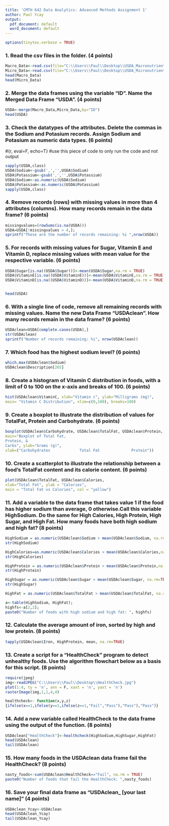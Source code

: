 ---
title: 'CMTH 642 Data Analytics: Advanced Methods Assignment 1'
author: Paul Ycay
output:
  pdf_document: default
  word_document: default
---
```{r, include=FALSE}
options(tinytex.verbose = TRUE)
```
### 1. Read the csv files in the folder. (4 points)
```{r}
Macro_Data<-read.csv(file="C:\\Users\\Paul\\Desktop\\USDA_Macronutrients.csv",header=T,sep=",")
Micro_Data<-read.csv(file="C:\\Users\\Paul\\Desktop\\USDA_Micronutrients.csv",header=T,sep=",")
head(Macro_Data)
head(Micro_Data)
```

### 2. Merge the data frames using the variable "ID". Name the Merged Data Frame "USDA". (4 points)
```{r}
USDA<-merge(Macro_Data,Micro_Data,by="ID")
head(USDA)
```

### 3. Check the datatypes of the attributes. Delete the commas in the Sodium and Potasium records. Assign Sodium and Potasium as numeric data types. (6 points)
#{r, eval=F, echo=T} #use this piece of code to only run the code  and not output
```{r}
sapply(USDA,class) 
USDA$Sodium<-gsub(',','',USDA$Sodium)
USDA$Potassium<-gsub(',','',USDA$Potassium)
USDA$Sodium<-as.numeric(USDA$Sodium)
USDA$Potassium<-as.numeric(USDA$Potassium)
sapply(USDA,class)

```

### 4. Remove records (rows) with missing values in more than 4 attributes (columns). How many records remain in the data frame? (6 points)
```{r}
missingvalues=(rowSums(is.na(USDA)))
USDA=USDA[!missingvalues > 4,];
sprintf("These are the number of records remaining: %i ",nrow(USDA))


```

### 5. For records with missing values for Sugar, Vitamin E and Vitamin D, replace missing values with mean value for the respective variable. (6 points)
```{r}
USDA$Sugar[is.na((USDA$Sugar))]<-mean(USDA$Sugar,na.rm = TRUE)
USDA$VitaminE[is.na((USDA$VitaminE))]<-mean(USDA$VitaminE,na.rm = TRUE)
USDA$VitaminD[is.na((USDA$VitaminD))]<-mean(USDA$VitaminD,na.rm = TRUE)


head(USDA)

```

### 6. With a single line of code, remove all remaining records with missing values. Name the new Data Frame "USDAclean". How many records remain in the data frame? (6 points)
```{r}
USDAclean=USDA[complete.cases(USDA),]
str(USDAclean)
sprintf("Number of records remaining: %i", nrow(USDAclean))
```

### 7. Which food has the highest sodium level? (6 points)
```{r}
which.max(USDAclean$Sodium)
USDAclean$Description[265]
```

### 8. Create a histogram of Vitamin C distribution in foods, with a limit of 0 to 100 on the x-axis and breaks of 100. (6 points)
```{r}
hist(USDAclean$VitaminC, xlab="Vitamin c", ylab="Milligrams (mg)", 
main= "Vitamin C Distribution", xlim=c(0,100), breaks=100)
```

### 9. Create a boxplot to illustrate the distribution of values for TotalFat, Protein and Carbohydrate. (6 points)
```{r}
boxplot(USDAclean$Carbohydrate, USDAclean$TotalFat, USDAclean$Protein, 
main="Boxplot of Total Fat, 
Protein, &
Carbs", ylab="Grams (g)", 
xlab=("Carbohydrates             Total Fat              Protein"))
```

### 10. Create a scatterplot to illustrate the relationship between a food's TotalFat content and its calorie content. (6 points)
```{r}
plot(USDAclean$TotalFat, USDAclean$Calories, 
xlab="Total Fat", ylab = "Calories", 
main = "Total Fat vs Calories", col = "yellow")

```

### 11. Add a variable to the data frame that takes value 1 if the food has higher sodium than average, 0 otherwise.Call this variable HighSodium. Do the same for High Calories, High Protein, High Sugar, and High Fat. How many foods have both high sodium and high fat? (8 points)
```{r}
HighSodium = as.numeric(USDAclean$Sodium > mean(USDAclean$Sodium, na.rm=TRUE))
str(HighSodium)

HighCalories=as.numeric(USDAclean$Calories > mean(USDAclean$Calories,na.rm=TRUE))
str(HighCalories)  

HighProtein = as.numeric(USDAclean$Protein > mean(USDAclean$Protein,na.rm=TRUE))
str(HighProtein)

HighSugar = as.numeric(USDAclean$Sugar > mean(USDAclean$Sugar, na.rm=TRUE))
str(HighSugar)

HighFat = as.numeric(USDAclean$TotalFat > mean(USDAclean$TotalFat, na.rm=TRUE))

a<-table(HighSodium, HighFat);
highfs<-a[2,2];
paste0("Number of foods with high sodium and high fat: ", highfs)

```

### 12. Calculate the average amount of iron, sorted by high and low protein. (8 points)
```{r}
tapply(USDAclean$Iron, HighProtein, mean, na.rm=TRUE)
```

### 13. Create a script for a "HealthCheck" program to detect unhealthy foods. Use the algorithm flowchart below as a basis for this script. (8 points)
```{r}
require(jpeg)
img<-readJPEG("C:\\Users\\Paul\\Desktop\\HealthCheck.jpg")
plot(1:4, ty = 'n', ann = F, xaxt = 'n', yaxt = 'n')
rasterImage(img,1,1,4,4)
```
```{r}
healthcheck<- function(x,y,z)
{ifelse(x==1,ifelse(y==1,ifelse(z==1,"Fail","Pass"),"Pass"),"Pass")}
```

### 14. Add a new variable called HealthCheck to the data frame using the output of the function. (8 points)
```{r}
USDAclean["HealthCheck"]<-healthcheck(HighSodium,HighSugar,HighFat)
head(USDAclean)
tail(USDAclean)
```

### 15. How many foods in the USDAclean data frame fail the HealthCheck? (8 points)
```{r}
nasty_foods<-sum(USDAclean$HealthCheck=="Fail", na.rm = TRUE)
paste0("Number of foods that fail the HealthCheck: ",nasty_foods)
```

### 16. Save your final data frame as "USDAclean_ [your last name]" (4 points)
```{r}
USDAclean_Ycay<-USDAclean
head(USDAclean_Ycay)
tail(USDAclean_Ycay)
```


